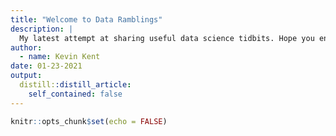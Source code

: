 ```yaml
---
title: "Welcome to Data Ramblings"
description: |
  My latest attempt at sharing useful data science tidbits. Hope you enjoy!
author:
  - name: Kevin Kent
date: 01-23-2021
output:
  distill::distill_article:
    self_contained: false
---
```


```r
knitr::opts_chunk$set(echo = FALSE)

```



